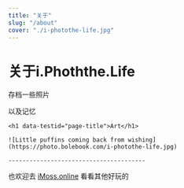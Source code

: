 ```yaml
---
title: "关于"
slug: "/about"
cover: "./i-photothe-life.jpg"
---
```


# 关于i.Phoththe.Life

存档一些照片

以及记忆



<div style={{ margin: `0 auto`, maxWidth: `70ch`, padding: `2rem` }}>

    <h1 data-testid="page-title">Art</h1>

    ![Little puffins coming back from wishing](https://photo.bolebook.com/i-photothe-life.jpg)

</div>

    ---------------------------------------


也欢迎去 [iMoss.online](https://imoss.online "iMoss.online") 看看其他好玩的


